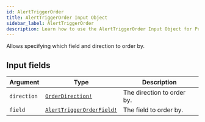 ```yaml
---
id: AlertTriggerOrder
title: AlertTriggerOrder Input Object
sidebar_label: AlertTriggerOrder
description: Learn how to use the AlertTriggerOrder Input Object for Prismatic's API.
---
```


Allows specifying which field and direction to order by.

## Input fields

| Argument    | Type                                                                    | Description                |
| ----------- | ----------------------------------------------------------------------- | -------------------------- |
| `direction` | [`OrderDirection!`](api/schema/enum/OrderDirection.mdx)                 | The direction to order by. |
| `field`     | [`AlertTriggerOrderField!`](api/schema/enum/AlertTriggerOrderField.mdx) | The field to order by.     |
